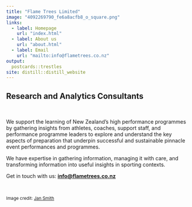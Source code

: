 ```yaml
---
title: "Flame Trees Limited"
image: "4092269790_fe6a8acfb8_o_square.png"
links:
  - label: Homepage
    url: "index.html"
  - label: About us
    url: "about.html"
  - label: Email
    url: "mailto:info@flametrees.co.nz"
output:
  postcards::trestles
site: distill::distill_website
---
```

 
## Research and Analytics Consultants

<br />

We support the learning of New Zealand’s high performance programmes by gathering insights from athletes, coaches, support staff, and performance programme leaders to explore and understand the key aspects of preparation that underpin successful and sustainable pinnacle event performances and programmes.

We have expertise in gathering information, managing it with care, and transforming information into useful insights in sporting contexts.

Get in touch with us: [**info@flametrees.co.nz**](mailto:info@flametrees.co.nz)

<br />

<small>Image credit: <a href="https://www.flickr.com/photos/26085795@N02/4092269790/" target="_blank">Jan Smith</a></small>